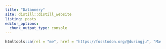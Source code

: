 ```yaml
---
title: "Datannery"
site: distill::distill_website
listing: posts
editor_options: 
  chunk_output_type: console
---
```


```r
htmltools::a(rel = "me", href = "https://fosstodon.org/@duringju", "Mastodon")
```

